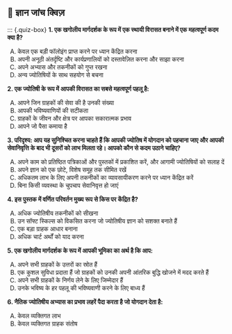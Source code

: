 ## 📝 ज्ञान जांच क्विज़ {.quiz-title}

::: {.quiz-box}
**1. एक खगोलीय मार्गदर्शक के रूप में एक स्थायी विरासत बनाने में एक महत्वपूर्ण कदम क्या है?**

A) केवल एक बड़ी फॉलोइंग प्राप्त करने पर ध्यान केंद्रित करना  
B) अपनी अनूठी अंतर्दृष्टि और कार्यप्रणालियों को दस्तावेज़ित करना और साझा करना  
C) अपने अभ्यास और तकनीकों को गुप्त रखना  
D) अन्य ज्योतिषियों के साथ सहयोग से बचना

**2. एक ज्योतिषी के रूप में आपकी विरासत का सबसे महत्वपूर्ण पहलू है:**

A) आपने जिन ग्राहकों की सेवा की है उनकी संख्या  
B) आपकी भविष्यवाणियों की सटीकता  
C) ग्राहकों के जीवन और क्षेत्र पर आपका सकारात्मक प्रभाव  
D) आपने जो पैसा कमाया है

**3. परिदृश्य: आप यह सुनिश्चित करना चाहते हैं कि आपकी ज्योतिष में योगदान को पहचाना जाए और आपकी सेवानिवृत्ति के बाद भी दूसरों को लाभ मिलता रहे। आपको कौन से कदम उठाने चाहिए?**

A) अपने काम को प्रतिष्ठित पत्रिकाओं और पुस्तकों में प्रकाशित करें, और आगामी ज्योतिषियों को सलाह दें  
B) अपने ज्ञान को एक छोटे, विशेष समूह तक सीमित रखें  
C) अधिकतम लाभ के लिए अपनी तकनीकों का व्यावसायीकरण करने पर ध्यान केंद्रित करें  
D) बिना किसी व्यवस्था के चुपचाप सेवानिवृत्त हो जाएं

**4. इस पुस्तक में वर्णित परिवर्तन मुख्य रूप से किस पर केंद्रित है?**

A) अधिक ज्योतिषीय तकनीकों को सीखना  
B) उन सॉफ्ट स्किल्स को विकसित करना जो ज्योतिषीय ज्ञान को सशक्त बनाते हैं  
C) एक बड़ा ग्राहक आधार बनाना  
D) अधिक चार्ट अर्थों को याद करना

**5. एक खगोलीय मार्गदर्शक के रूप में आपकी भूमिका का अर्थ है कि आप:**

A) अपने सभी ग्राहकों के उत्तरों का स्रोत हैं  
B) एक कुशल सुविधा प्रदाता हैं जो ग्राहकों को उनकी अपनी आंतरिक बुद्धि खोजने में मदद करते हैं  
C) अपने सभी ग्राहकों के निर्णय लेने के लिए जिम्मेदार हैं  
D) उनके भविष्य के हर पहलू की भविष्यवाणी करने के लिए बाध्य हैं

**6. नैतिक ज्योतिषीय अभ्यास का प्रभाव लहरें पैदा करता है जो योगदान देता है:**

A) केवल व्यक्तिगत लाभ  
B) केवल व्यक्तिगत ग्राहक संतोष

